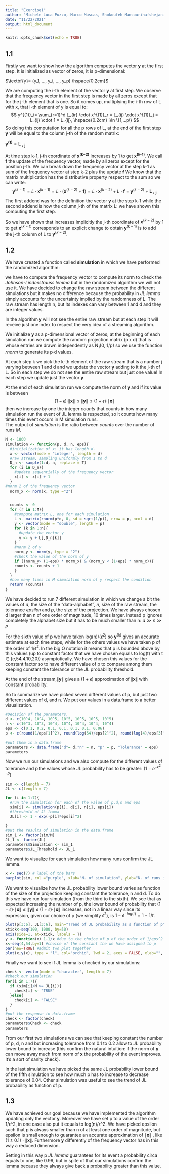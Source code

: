 ```yaml
---
title: "Exercise1"
author: "Michele Luca Puzzo, Marco Muscas, Shokoufeh Mansourihafshejani"
date: "11/22/2021"
output: html_document
---
```


```r
knitr::opts_chunk$set(echo = TRUE)

```

## 1.1
Firstly we want to show how the algorithm computes the vector **y** at the first step. It is initialized as vector of zeros, it is p-dimensional: 

$\textbf{y}= (y_1, ..., y_i, ..., y_p) \hspace{0.2cm}$

We are computing the i-th element of the vector **y** at first step. We observe that the frequency vector in the first step is made by all zeros except that for the j-th element that is one.
So it comes up, multiplying the i-th row of L with x, that i-th element of y is equal to:
$$ y^{(1)}_i= \sum_{r=1}^d L_{ir} \cdot x^{(1)}_r = L_{ij} \cdot x^{(1)}_j = L_{ij} \cdot 1 = L_{ij}, \hspace{0.2cm} i\in \{1,...p\} $$
So doing this computation for all the p rows of L, at the end of the first step **y** will be equal to the column j-th of the random matrix: 

$\mathbf{y^{(1)}}= \mathbf{L_{:j}}$

At time step k-1, j-th coordinate of **x^(k−2)^** increases by 1 to get **x^(k-1)^**. We call **f** the update of the frequency vector, made by all zeros except for the position j-th. We can break down the frequency vector at the step k-1 as sum of the frequency vector at step k-2 plus the update **f**
We know that the matrix multiplication has the distributive property respect to the sum so we can write:
$$ \mathbf{y}^{(k-1)} = L \cdot \mathbf{x}^{(k-1)} = L \cdot (\mathbf{x}^{(k-2)} + \mathbf{f}) = L \cdot \mathbf{x}^{(k-2)} + L \cdot  \mathbf{f} =  \mathbf{y}^{(k-2)} + \mathbf{L_{:j}}$$
The first addend was for the definition the vector **y** at the step k-1 while the second addend is how the column j-th of the matrix L: we have shown this computing the first step. 

So we have shown that increases implicitly the j-th coordinate of $\mathbf{x}^{(k-2)}$ by 1 to get $\mathbf{x}^{(k-1)}$ corresponds to an explicit change to obtain $\mathbf{y}^{(k-1)}$ is to add the j-th column of L to $\mathbf{y}^{(k-2)}$.

## 1.2

We have created a function called **simulation** in which we have performed the randomized algorithm:

we have to compute the frequency vector to compute its norm to check the *Johnson-Lindenstrauss lemma* but in the randomized algorithm we will not use it. We have decided to change the raw stream between the different simulations but it makes no difference because the probability in *JL lemma* simply accounts for the uncertainty implied by the randomness of L. The raw stream has length n, but its indexes can vary between 1 and d and they are integer values. 

In the algorithm **y** will not see the entire raw stream but at each step it will receive just one index to respect the very idea of a streaming algorithm. 

We initialize **y** as a p-dimensional vector of zeros; 
at the beginning of each simulation run we compute the random projection matrix (p x d) that is whose entries are drawn independently as N~1~(0, 1/p) so we use the function *rnorm* to generate its p$\cdot$d values. 

At each step k we pick the k-th element of the raw stream that is a number j varying between 1 and d and we update the vector **y** adding to it the j-th of L. So in each step we do not see the entire raw stream but just one value! In each step we update just the vector **y**

At the end of each simulation run we compute the norm of **y** and if its value is between
$$ (1- \epsilon) \cdot \|\textbf{x}\| \le \|\textbf{y}\| \le (1 + \epsilon) \cdot \|\textbf{x}\|$$ 
then we increase by one the integer *counts* that counts in how many simulation run the event of JL lemma is respected, so it counts how many times this event occurs in M simulation runs.  
The output of *simulation* is the ratio between *counts* over the number of runs *M*.

```r
M <- 1000
simulation <- function(p, d, n, eps){
  #initialization of x: it has length d.  
  x <- vector(mode = "integer", length = d)
  #raw stream, sampling uniformly from 1 to d 
  D_n <- sample(1:d, n, replace = T)
  for (i in D_n){
    #update sequentially of the frequency vector 
    x[i] <- x[i] + 1 
  }
#norm 2 of the frequency vector
  norm_x <- norm(x, type ="2")
  

  counts <- 0
  for (r in 1:M){
    #compute matrix L, one for each simulation 
    L <- matrix(rnorm(p*d, 0, sd = sqrt(1/p)), nrow = p, ncol = d)
    y <- vector(mode = "double", length = p)
    for (k in 1:n){
      #update the vector y
      y <- y + L[,D_n[k]]
    }
    #norm 2 of y
    norm_y <- norm(y, type = "2")
    #check the value of the norm of y
    if ((norm_y> (1-eps) * norm_x) & (norm_y < (1+eps) * norm_x)){
    counts <- counts + 1 
    }
  }
  #how many times in M simulation norm of y respect the condition
  return (counts)
}
```

We have decided to run 7 different simulation in which we change a bit the values of *d*, the size of the “data-alphabet”, *n*, size of the raw stream, the tolerance *epsilon* and *p*, the size of the projection.
We have always chosen d larger than n of one order of magnitude, 10 times larger. Instead p ignores completely
the alphabet size but it has to be much smaller than n: $d\gg n \gg p$

For the sixth value of p we have taken log(n)/($\epsilon^2$) so $\mathbf{y}^{(k)}$ gives an accurate estimate at each time steps, while for the others values we have taken p of the order of 1/$\epsilon^2$. In the big O notation it means that p is bounded above by this values (up to constant factor that we have chosen equals to log(t) with t $\in$ {e,54,4,10,20}) asymptotically. We have chosen this values for the constant factor so to have different value of p to compare among them keeping constant the tolerance or the JL probability threshold.

At the end of the stream,$\|\textbf{y}\|$  gives a (1 + $\epsilon$) approximation of $\|\textbf{x}\|$ with constant probability.

So to summarize we have picked seven different values of p, but just two different values of d, and n. We put our values in a data.frame to a better visualization. 

```r
#Decision of the parameters.  
d <- c(10^4, 10^4, 10^5, 10^5, 10^5, 10^5, 10^5)
n <- c(10^3, 10^3, 10^4, 10^4, 10^4, 10^4, 10^4)
eps <- c(0.1, 0.2, 0.1, 0.1, 0.1, 0.1, 0.06)
p <- c(round(1/eps[1]^2), round(log(54)/eps[2]^2), round(log(4)/eps[3]^2),round(log(10)/eps[4]^2), round(log(20)/eps[5]^2),round(log(n[6])/eps[6]^2), round(log(20)/eps[7]^2))

#put them in a data.frame
parameters <- data.frame("d"= d,"n" = n, "p" = p, "Tolerance" = eps) 
parameters
```

Now we run our simulations and we also compute for the different values of tolerance and p the values whose JL probability has to be greater: $(1- e^{-\epsilon^2 \cdot p})$

```r
sim <- c(length = 7)
JL <- c(length = 7)

for (i in 1:7){
  #run the simulation for each of the value of p,d,n and eps
  sim[i] <- simulation(p[i], d[i], n[i], eps[i])
  #threshold of JL lemma
  JL[i] <- 1 - exp(-p[i]*eps[i]^2)

}
#put the results of simulation in the data.frame
sim_1 <- factor(sim/M)
JL_1 <- factor(JL)
parameters$Simulation <- sim_1
parameters$JL_Threshold <- JL_1
```

We want to visualize for each simulation how many runs confirm the JL lemma. 

```r
x <- seq(7) # label of the bars
barplot(sim, col ="purple", xlab="N. of simulation", ylab="N. of runs in which JL lemma is confirmed", main = "Good runs", names.arg = x)
```

We want to visualize how the JL probability lower bound varies as function of the size of the projection keeping constant the tolerance, n and d. To do this we have run four simulation (from the third to the sixth). We see that as expected increasing the number of p, the lower bound of probability that $(1- \epsilon) \cdot \|\textbf{x}\| \le \|\textbf{y}\| \le (1 + \epsilon) \cdot \|\textbf{x}\|$ increases, not in a linear way since its expression, given our choice of p (we simplify $\epsilon^2$), is $1-e^{-log(t)}=1-1/t$.  

```r
plot(p[3:6], JL[3:6], main="Trend of JL probability as s function of p", xlab= "p:size of the projection", ylab="JL probability", col="salmon", pch = 19)
xtick<-seq(100, 1000, by=50)
axis(side=1, at=xtick, labels = T)
y <- function(x) 1-1/x #due to the choice of p of the order of 1/eps^2
x<-seq(4,54,by=1) #choice of the constant the we have assigned to p 
par(new=TRUE) #admit two plot together
plot(x,y(x), type = "l", col="orchid", lwd = 2, axes = FALSE, xlab="", ylab="")
```

Finally we want to see if JL lemma is checked by our simulations:

```r
check <- vector(mode = "character", length = 7)
#check our simulation 
for(i in 1:7){
  if (sim[i]/M >= JL[i]){
    check[i] <- "TRUE"
  }else{
    check[i] <- "FALSE"
  }
}
#put the response in data.frame
check <- factor(check)
parameters$Check <- check
parameters
```

From our first two simulations we can see that keeping constant the number of p, d, n and but increasing tolerance from 0.1 to 0.2 allow to JL probability lower bound to increase (this confirm the natural intuition: if the norm of **y** can move away much from norm of **x** the probability of the event improves. It's a sort of sanity check). 

In the last simulation we have picked the same JL probability lower bound of the fifth simulation to see how much p has to increase to decrease tolerance of 0.04.
Other simulation was useful to see the trend of JL probability as function of p. 

## 1.3

We have achieved our goal because we have implemented the algorithm updating only the vector **y**. Moreover we have set p to a value of the order 1/$\epsilon$^2, in one case also put it equals to log(n)/$\epsilon$^2. We have picked epsilon such that p is always smaller than n of at least one order of magnitude, but epsilon is small enough to guarantee an accurate approximation of $\|\textbf{x}\|$ , like (1 $\pm$ 0.1) $\cdot$ $\|\textbf{x}\|$. Furthermore **y** differently of the frequency vector has in this way a reduced dimension. 

Setting in this way p *JL lemma* guarantees for its event a probability circa equals to one, like 0.99, but in spite of that our simulations confirm the lemma because they always give back a probability greater than this value. 


